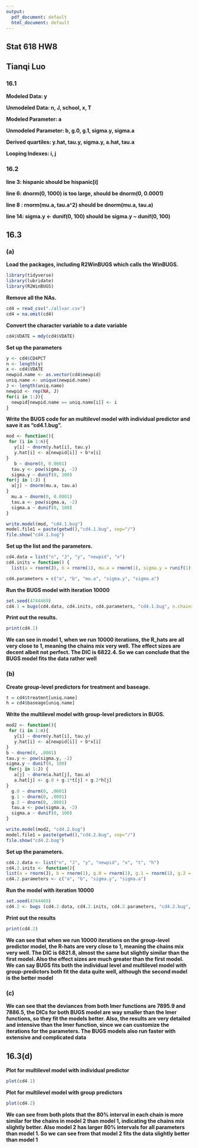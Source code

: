 ```yaml
---
output:
  pdf_document: default
  html_document: default
---
```

## Stat 618 HW8 ##

## Tianqi Luo ##


### 16.1 ###


**Modeled Data: y**

**Unmodeled Data: n, J, school, x, T**

**Modeled Parameter: a**

**Unmodeled Parameter: b, g.0, g.1, sigma.y, sigma.a**

**Derived quartiles: y.hat, tau.y, sigma.y, a.hat, tau.a**

**Looping Indexes: i, j**



### 16.2 ###

**line 3: hispanic should be hispanic[i]**

**line 6: dnorm(0, 1000) is too large, should be dnorm(0, 0.0001)**

**line 8 : rnorm(mu.a, tau.a^2) should be dnorm(mu.a, tau.a)**

**line 14: sigma.y <- dunif(0, 100) should be sigma.y ~ dunif(0, 100)**




## 16.3 ##

### (a) ###


**Load the packages, including R2WinBUGS which calls the WinBUGS.** 
```r
library(tidyverse)
library(lubridate)
library(R2WinBUGS)
```


**Remove all the NAs.**
```r
cd4 = read_csv("./allvar.csv")
cd4 = na.omit(cd4)
```

**Convert the character variable to a date variable**
```r
cd4$VDATE = mdy(cd4$VDATE)
```

**Set up the parameters**
```r
y <- cd4$CD4PCT
n <- length(y)
x <- cd4$VDATE
newpid.name <- as.vector(cd4$newpid)
uniq.name <- unique(newpid.name)
J <- length(uniq.name)
newpid <- rep(NA, J)
for(i in 1:J){
  newpid[newpid.name == uniq.name[i]] <- i
}
```



**Write the BUGS code for an multilevel model with individual predictor and save it as "cd4.1.bug".** 
```r
mod <- function(){
 for (i in 1:n){
   y[i] ~ dnorm(y.hat[i], tau.y)
   y.hat[i] <- a[newpid[i]] + b*x[i]
}
   b ~ dnorm(0, 0.0001)
  tau.y <- pow(sigma.y, -2)
  sigma.y ~ dunif(0, 100)
for(j in 1:J) {
  a[j] ~ dnorm(mu.a, tau.a)
}
  mu.a ~ dnorm(0, 0.0001)
  tau.a <- pow(sigma.a, -2)
  sigma.a ~ dunif(0, 100)
}

write.model(mod, "cd4.1.bug")
model.file1 = paste(getwd(),"cd4.1.bug", sep="/")
file.show("cd4.1.bug")
```


**Set up the list and the parameters.** 
```r
cd4.data = list("n", "J", "y", "newpid", "x")
cd4.inits = function() {
  list(a = rnorm(J), b = rnorm(1), mu.a = rnorm(1), sigma.y = runif(1), sigma.a = runif(1))}

cd4.parameters = c("a", "b", "mu.a", "sigma.y", "sigma.a")
```

**Run the BUGS model with iteration 10000**
```r
set.seed(4744469)
cd4.1 = bugs(cd4.data, cd4.inits, cd4.parameters, "cd4.1.bug", n.chains = 3, n.iter = 10000, bugs.directory = "/Users/tianqiluo49/winbugs14_full_patched-3/WinBUGS14/", debug = TRUE)
```


**Print out the results.**
```r
print(cd4.1)
```

**We can see in model 1, when we run 10000 iterations, the R_hats are all very close to 1, meaning the chains mix very well. The effect sizes are decent albeit not perfect. The DIC is 6822.4. So we can conclude that the BUGS model fits the data rather well**


### (b) ###


**Create group-level predictors for treatment and baseage.** 
```r
t = cd4$treatmnt[uniq.name]
h = cd4$baseage[uniq.name]
```


**Write the multilevel model with group-level predictors in BUGS.**
```r
mod2 <- function(){
 for (i in 1:n){
   y[i] ~ dnorm(y.hat[i], tau.y)
   y.hat[i] <- a[newpid[i]] + b*x[i]
}
b ~ dnorm(0, .0001)
tau.y <- pow(sigma.y, -2)
sigma.y ~ dunif(0, 100)
 for(j in 1:J) {
   a[j] ~ dnorm(a.hat[j], tau.a)
   a.hat[j] <- g.0 + g.1*t[j] + g.2*h[j]
}
  g.0 ~ dnorm(0, .0001)
  g.1 ~ dnorm(0, .0001)
  g.2 ~ dnorm(0, .0001)
  tau.a <- pow(sigma.a, -2)
  sigma.a ~ dunif(0, 100)
}

write.model(mod2, "cd4.2.bug")
model.file1 = paste(getwd(),"cd4.2.bug", sep="/")
file.show("cd4.2.bug")
```



**Set up the parameters.** 
```r
cd4.2.data <- list("n", "J", "y", "newpid", "x", "t", "h")
cd4.2.inits <- function(){
list(a = rnorm(J), b = rnorm(1), g.0 = rnorm(1), g.1 = rnorm(1), g.2 = rnorm(1), sigma.y = runif(1), sigma.a = runif(1))}
cd4.2.parameters <- c("a", "b", "sigma.y", "sigma.a")
```


**Run the model with iteration 10000** 
```r
set.seed(4744469)
cd4.2 <- bugs (cd4.2.data, cd4.2.inits, cd4.2.parameters, "cd4.2.bug", n.chains = 3, n.iter = 10000, bugs.directory = "/Users/tianqiluo49/winbugs14_full_patched-3/WinBUGS14/", debug = TRUE)
```

**Print out the results**
```r
print(cd4.2)
```

**We can see that when we run 10000 iterations on the group-level predictor model, the R-hats are very close to 1, meaning the chains mix very well. The DIC is 6821.8, almost the same but slightly similar than the first model. Also the effect sizes are much greater than the first model. We can say BUGS fits both the individual level and multilevel model with group-predictors both fit the data quite well, although the second model is the better model**


### (c) ###

**We can see that the deviances from both lmer functions are 7895.9 and 7886.5, the DICs for both BUGS model are way smaller than the lmer functions, so they fit the models better. Also, the results are very detailed and intensive than the lmer function, since we can customize the iterations for the parameters. The BUGS models also run faster with extensive and complicated data**


## 16.3(d) ##

**Plot for multilevel model with individual predictor**
```r
plot(cd4.1)
```

**Plot for multilevel model with group predictors**
```r
plot(cd4.2)
```

**We can see from both plots that the 80% interval in each chain is more similar for the chains in model 2 than model 1, indicating the chains mix slightly better. Also model 2 has larger 80% intervals for all parameters than model 1. So we can see from that model 2 fits the data slightly better than model 1**